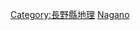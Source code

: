 {{日本行政區劃分類導航|山峰}}
{{Commonscat|Mountains of Nagano prefecture}}

[[Category:長野縣地理|Category:長野縣地理]]
[[Category:日本各都道府縣山峰|Nagano]]